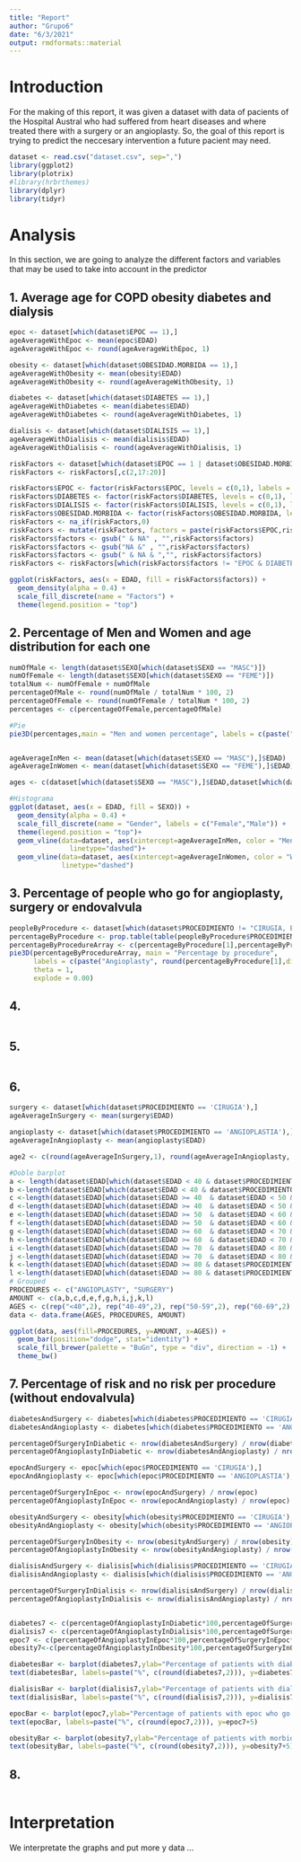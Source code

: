 ```yaml
---
title: "Report"
author: "Grupo6"
date: "6/3/2021"
output: rmdformats::material
---
```

# Introduction
For the making of this report, it was given a dataset with data of pacients of the Hospital Austral who had suffered from heart diseases and where treated there with a surgery or an angioplasty. So, the goal of this report is trying to predict the neccesary intervention a future pacient may need.

```r
dataset <- read.csv("dataset.csv", sep=",")
library(ggplot2)
library(plotrix)
#library(hrbrthemes)
library(dplyr)
library(tidyr)
```

# Analysis
In this section, we are going to analyze the different factors and variables that may be used to take into account in the predictor

## 1. Average age for COPD obesity diabetes and dialysis
```r
epoc <- dataset[which(dataset$EPOC == 1),]
ageAverageWithEpoc <- mean(epoc$EDAD)
ageAverageWithEpoc <- round(ageAverageWithEpoc, 1)

obesity <- dataset[which(dataset$OBESIDAD.MORBIDA == 1),]
ageAverageWithObesity <- mean(obesity$EDAD)
ageAverageWithObesity <- round(ageAverageWithObesity, 1)

diabetes <- dataset[which(dataset$DIABETES == 1),]
ageAverageWithDiabetes <- mean(diabetes$EDAD)
ageAverageWithDiabetes <- round(ageAverageWithDiabetes, 1)

dialisis <- dataset[which(dataset$DIALISIS == 1),]
ageAverageWithDialisis <- mean(dialisis$EDAD)
ageAverageWithDialisis <- round(ageAverageWithDialisis, 1)

riskFactors <- dataset[which(dataset$EPOC == 1 | dataset$OBESIDAD.MORBIDA == 1 | dataset$DIABETES == 1 | dataset$DIALISIS == 1),]
riskFactors <- riskFactors[,c(2,17:20)]

riskFactors$EPOC <- factor(riskFactors$EPOC, levels = c(0,1), labels = c(0, "EPOC"))
riskFactors$DIABETES <- factor(riskFactors$DIABETES, levels = c(0,1), labels = c(0, "DIABETES"))
riskFactors$DIALISIS <- factor(riskFactors$DIALISIS, levels = c(0,1), labels = c(0, "DIALISIS"))
riskFactors$OBESIDAD.MORBIDA <- factor(riskFactors$OBESIDAD.MORBIDA, levels = c(0,1), labels = c(0, "MORBID OBESITY"))
riskFactors <- na_if(riskFactors,0)
riskFactors <- mutate(riskFactors, factors = paste(riskFactors$EPOC,riskFactors$DIABETES,riskFactors$DIALISIS,riskFactors$OBESIDAD.MORBIDA, sep = " & "))
riskFactors$factors <- gsub(" & NA" , "",riskFactors$factors)
riskFactors$factors <- gsub("NA &" , "",riskFactors$factors)
riskFactors$factors <- gsub(" & NA & ","", riskFactors$factors)
riskFactors <- riskFactors[which(riskFactors$factors != "EPOC & DIABETES"),]

ggplot(riskFactors, aes(x = EDAD, fill = riskFactors$factors)) +
  geom_density(alpha = 0.4) +
  scale_fill_discrete(name = "Factors") +
  theme(legend.position = "top")
```

## 2. Percentage of Men and Women and age distribution for each one
```r
numOfMale <- length(dataset$SEXO[which(dataset$SEXO == "MASC")])
numOfFemale <- length(dataset$SEXO[which(dataset$SEXO == "FEME")])
totalNum <- numOfFemale + numOfMale
percentageOfMale <- round(numOfMale / totalNum * 100, 2)
percentageOfFemale <- round(numOfFemale / totalNum * 100, 2)
percentages <- c(percentageOfFemale,percentageOfMale)

#Pie
pie3D(percentages,main = "Men and women percentage", labels = c(paste("Women", percentageOfFemale,"%"), paste("Men", percentageOfMale,"%")), theta = 1, explode = 0.00)


ageAverageInMen <- mean(dataset[which(dataset$SEXO == "MASC"),]$EDAD)
ageAverageInWomen <- mean(dataset[which(dataset$SEXO == "FEME"),]$EDAD)

ages <- c(dataset[which(dataset$SEXO == "MASC"),]$EDAD,dataset[which(dataset$SEXO == "FEME"),]$EDAD)

#Histograma
ggplot(dataset, aes(x = EDAD, fill = SEXO)) +
  geom_density(alpha = 0.4) +
  scale_fill_discrete(name = "Gender", labels = c("Female","Male")) +
  theme(legend.position = "top")+
  geom_vline(data=dataset, aes(xintercept=ageAverageInMen, color = "Men"),
               linetype="dashed")+
  geom_vline(data=dataset, aes(xintercept=ageAverageInWomen, color = "Women"),
             linetype="dashed")

```

## 3. Percentage of people who go for angioplasty, surgery or endovalvula 
```r
peopleByProcedure <- dataset[which(dataset$PROCEDIMIENTO != "CIRUGIA, ENDOVALVULA"),] 
percentageByProcedure <- prop.table(table(peopleByProcedure$PROCEDIMIENTO), NULL)*100
percentageByProcedureArray <- c(percentageByProcedure[1],percentageByProcedure[2],percentageByProcedure[3])
pie3D(percentageByProcedureArray, main = "Percentage by procedure",
      labels = c(paste("Angioplasty", round(percentageByProcedure[1],digits=2),"%"), paste("Surgery", round(percentageByProcedure[2],digits=2),"%"), paste("Endovalve", round(percentageByProcedure[3],digits=2),"%")),
      theta = 1,
      explode = 0.00)

```

## 4.
```r

```

## 5.
```r

```

## 6.
```r
surgery <- dataset[which(dataset$PROCEDIMIENTO == 'CIRUGIA'),]
ageAverageInSurgery <- mean(surgery$EDAD)

angioplasty <- dataset[which(dataset$PROCEDIMIENTO == 'ANGIOPLASTIA'),]
ageAverageInAngioplasty <- mean(angioplasty$EDAD)

age2 <- c(round(ageAverageInSurgery,1), round(ageAverageInAngioplasty, 1))

#Doble barplot
a <- length(dataset$EDAD[which(dataset$EDAD < 40 & dataset$PROCEDIMIENTO == "ANGIOPLASTIA")])
b <-length(dataset$EDAD[which(dataset$EDAD < 40 & dataset$PROCEDIMIENTO == "CIRUGIA")])
c <-length(dataset$EDAD[which(dataset$EDAD >= 40  & dataset$EDAD < 50 & dataset$PROCEDIMIENTO == "ANGIOPLASTIA")])
d <-length(dataset$EDAD[which(dataset$EDAD >= 40  & dataset$EDAD < 50 & dataset$PROCEDIMIENTO == "CIRUGIA")])
e <-length(dataset$EDAD[which(dataset$EDAD >= 50  & dataset$EDAD < 60 & dataset$PROCEDIMIENTO == "ANGIOPLASTIA")])
f <-length(dataset$EDAD[which(dataset$EDAD >= 50  & dataset$EDAD < 60 & dataset$PROCEDIMIENTO == "CIRUGIA")])
g <-length(dataset$EDAD[which(dataset$EDAD >= 60  & dataset$EDAD < 70 & dataset$PROCEDIMIENTO == "ANGIOPLASTIA")])
h <-length(dataset$EDAD[which(dataset$EDAD >= 60  & dataset$EDAD < 70 & dataset$PROCEDIMIENTO == "CIRUGIA")])
i <-length(dataset$EDAD[which(dataset$EDAD >= 70  & dataset$EDAD < 80 & dataset$PROCEDIMIENTO == "ANGIOPLASTIA")])
j <-length(dataset$EDAD[which(dataset$EDAD >= 70  & dataset$EDAD < 80 & dataset$PROCEDIMIENTO == "CIRUGIA")])
k <-length(dataset$EDAD[which(dataset$EDAD >= 80 & dataset$PROCEDIMIENTO == "ANGIOPLASTIA")])
l <-length(dataset$EDAD[which(dataset$EDAD >= 80 & dataset$PROCEDIMIENTO == "CIRUGIA")])
# Grouped
PROCEDURES <- c("ANGIOPLASTY", "SURGERY")
AMOUNT <- c(a,b,c,d,e,f,g,h,i,j,k,l)
AGES <- c(rep("<40",2), rep("40-49",2), rep("50-59",2), rep("60-69",2), rep("70-79",2), rep("80+",2))
data <- data.frame(AGES, PROCEDURES, AMOUNT)

ggplot(data, aes(fill=PROCEDURES, y=AMOUNT, x=AGES)) + 
  geom_bar(position="dodge", stat="identity") +
  scale_fill_brewer(palette = "BuGn", type = "div", direction = -1) +
  theme_bw()

```

## 7. Percentage of risk and no risk per procedure (without endovalvula)
```r
diabetesAndSurgery <- diabetes[which(diabetes$PROCEDIMIENTO == 'CIRUGIA'),]
diabetesAndAngioplasty <- diabetes[which(diabetes$PROCEDIMIENTO == 'ANGIOPLASTIA'),]

percentageOfSurgeryInDiabetic <- nrow(diabetesAndSurgery) / nrow(diabetes)
percentageOfAngioplastyInDiabetic <- nrow(diabetesAndAngioplasty) / nrow(diabetes)

epocAndSurgery <- epoc[which(epoc$PROCEDIMIENTO == 'CIRUGIA'),]
epocAndAngioplasty <- epoc[which(epoc$PROCEDIMIENTO == 'ANGIOPLASTIA'),]

percentageOfSurgeryInEpoc <- nrow(epocAndSurgery) / nrow(epoc)
percentageOfAngioplastyInEpoc <- nrow(epocAndAngioplasty) / nrow(epoc)

obesityAndSurgery <- obesity[which(obesity$PROCEDIMIENTO == 'CIRUGIA'),]
obesityAndAngioplasty <- obesity[which(obesity$PROCEDIMIENTO == 'ANGIOPLASTIA'),]

percentageOfSurgeryInObesity <- nrow(obesityAndSurgery) / nrow(obesity)
percentageOfAngioplastyInObesity <- nrow(obesityAndAngioplasty) / nrow(obesity)

dialisisAndSurgery <- dialisis[which(dialisis$PROCEDIMIENTO == 'CIRUGIA'),]
dialisisAndAngioplasty <- dialisis[which(dialisis$PROCEDIMIENTO == 'ANGIOPLASTIA'),]

percentageOfSurgeryInDialisis <- nrow(dialisisAndSurgery) / nrow(dialisis)
percentageOfAngioplastyInDialisis <- nrow(dialisisAndAngioplasty) / nrow(dialisis)


diabetes7 <- c(percentageOfAngioplastyInDiabetic*100,percentageOfSurgeryInDiabetic*100)
dialisis7 <- c(percentageOfAngioplastyInDialisis*100,percentageOfSurgeryInDialisis*100)
epoc7 <- c(percentageOfAngioplastyInEpoc*100,percentageOfSurgeryInEpoc*100)
obesity7<-c(percentageOfAngioplastyInObesity*100,percentageOfSurgeryInObesity*100)

diabetesBar <- barplot(diabetes7,ylab="Percentage of patients with diabetes who go to each procedure" , names=c("Angioplasty","Surgery"),col = c(rgb(0.3,0.1,0.4,0.6) , rgb(0.3,0.5,0.4,0.6)),ylim=c(0,100))
text(diabetesBar, labels=paste("%", c(round(diabetes7,2))), y=diabetes7+5)

dialisisBar <- barplot(dialisis7,ylab="Percentage of patients with dialisis who go to each procedure" , names=c("Angioplasty","Surgery"),col = c(rgb(0.3,0.1,0.4,0.6) , rgb(0.3,0.5,0.4,0.6)),ylim=c(0,100))
text(dialisisBar, labels=paste("%", c(round(dialisis7,2))), y=dialisis7+5)

epocBar <- barplot(epoc7,ylab="Percentage of patients with epoc who go to each procedure" , names=c("Angioplasty","Surgery"),col = c(rgb(0.3,0.1,0.4,0.6) , rgb(0.3,0.5,0.4,0.6)),ylim=c(0,100))
text(epocBar, labels=paste("%", c(round(epoc7,2))), y=epoc7+5)

obesityBar <- barplot(obesity7,ylab="Percentage of patients with morbid obesity who go to each procedure" , names=c("Angioplasty","Surgery"),col = c(rgb(0.3,0.1,0.4,0.6) , rgb(0.3,0.5,0.4,0.6)),ylim=c(0,100))
text(obesityBar, labels=paste("%", c(round(obesity7,2))), y=obesity7+5)


```

## 8.
```r

```

# Interpretation
We interpretate the graphs and put more y data ...